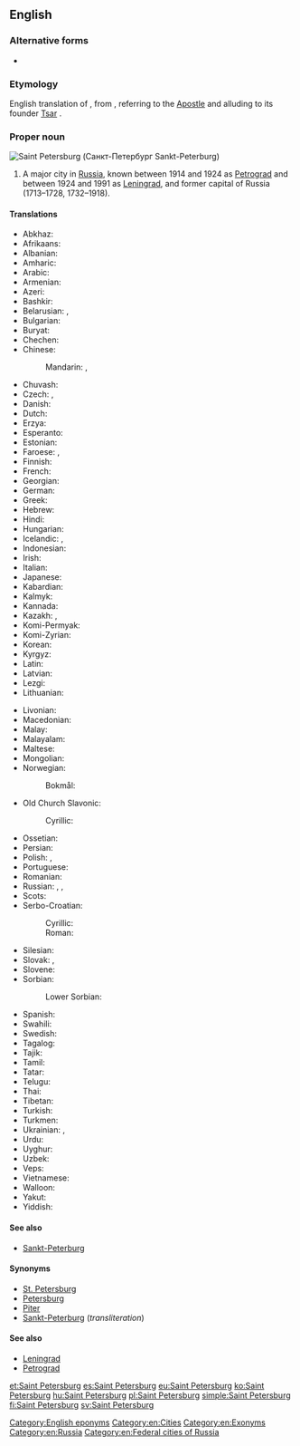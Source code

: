 ==English==
{{wikipedia}}

===Alternative forms===
* {{alter|en|St. Petersburg|St. Petersburgh}}

===Etymology===
English translation of {{etyl|ru|en}} {{term|Санкт-Петербу́рг|lang=ru}}, from {{etyl|de|en}} {{term|Sankt|lang=de}} {{term|Peter|Peters|lang=de}}{{term|Burg|burg|Saint Peter's City|lang=de}}, referring to {{w|Saint Peter}} the [[Apostle]] and alluding to its founder [[tsar|Tsar]] {{w|Peter the Great}}.

===Proper noun===
[[Image:Spb collage.JPG|thumb|Saint Petersburg (Санкт-Петербург ''Sankt-Peterburg'')]]
{{en-proper noun|head=[[saint|Saint]] [[Petersburg]]}}

# A major city in [[Russia]], known between 1914 and 1924 as [[Petrograd]] and between 1924 and 1991 as [[Leningrad]], and former capital of Russia (1713–1728, 1732–1918).

====Translations====
{{trans-top|city}}
* Abkhaz: {{t|ab|Санқт-Петербург|sc=Cyrl}}
* Afrikaans: {{t|af|Sint Petersburg}}
* Albanian: {{t|sq|Shën Petersburgu|m}}
* Amharic: {{t|am|ሳንክት ፔቴርቡርግ|sc=Ethi}}
* Arabic: {{t|ar|سانت بطرسبرغ|m|tr=sant buṭrusburġ}}
* Armenian: {{t|hy|Սանկտ Պետերբուրգ}}
* Azeri: {{t|az|Sankt-Peterburq}}
* Bashkir: {{t|ba|Санкт-Петербург|sc=Cyrl}}
* Belarusian: {{t|be|Санкт-Пецярбу́рг|m}}, {{t|be|Пецярбу́рг|m|sc=Cyrl}}
* Bulgarian: {{t|bg|Санкт Петербу́рг|m}}
* Buryat: {{t|bua|Саанкта-Петербүүргэ}}
* Chechen: {{t|ce|Петарбух}}
* Chinese:
*: Mandarin: {{t|cmn|聖彼得堡|sc=Hani}}, {{t+|cmn|圣彼得堡|tr=Shèng-Bǐdebǎo|sc=Hani}}
* Chuvash: {{t|cv|Питӗрпурк|sc=Cyrl}}
* Czech: {{t|cs|Sankt Petěrburg|m}}, {{t+|cs|Petrohrad|m}}
* Danish: {{t|da|Sankt Petersborg}}
* Dutch: {{t+|nl|Sint-Petersburg}}
* Erzya: {{t|myv|Ине-Петрань ош}}
* Esperanto: {{t|eo|Sankt-Peterburgo}}
* Estonian: {{t+|et|Peterburi}}
* Faroese: {{t|fo|St. Pætursborg|f}}, {{t|fo|Sankta Pætursborg|f}}
* Finnish: {{t+|fi|Pietari}}
* French: {{t+|fr|Saint-Pétersbourg|m}}
* Georgian: {{t|ka|სანქტ-პეტერბურგი|sc=Geor}}
* German: {{t+|de|Sankt Petersburg|n}}
* Greek: {{t+|el|Αγία Πετρούπολη|f|sc=Grek}}
* Hebrew: {{t|he|סנט פטרסבורג|tr=sant petersburg}}
* Hindi: {{t|hi|सेंट पीटर्सबर्ग|tr=seṇṭ pīṭarsbarg}}
* Hungarian: {{t+|hu|Szentpétervár}}
* Icelandic: {{t|is|Sankti Pétursborg|f}}, {{t|is|Pétursborg|f}}
* Indonesian: {{t|id|St. Petersburg}}
* Irish: {{t|ga|Cathair Pheadair|f}}
* Italian: {{t+|it|San Pietroburgo|m}}
* Japanese: {{t|ja|サンクトペテルブルク|tr=Sankuto-Peteruburuku}}
* Kabardian: {{t|kbd|Бытырбыху}}
* Kalmyk: {{t|xal|Санкт-Петербург}}
* Kannada: {{t|kn|ಸೇಂಟ್ ಪೀಟರ್ಸ್‌ಬರ್ಗ್|sc=Knda}}
* Kazakh: {{t|kk|Санкт-Петербург|sc=Cyrl}}, {{t|kk|Сән-Питербор|sc=Cyrl}}
* Komi-Permyak: {{t|koi|Петыркар}}
* Komi-Zyrian: {{t|kpv|Петыркар}}
* Korean: {{t+|ko|상트페테르부르크|tr=Sangteupetereubureugeu|sc=Hang}}
* Kyrgyz: {{t|ky|Санкт-Петербург|sc=Cyrl}}
* Latin: {{t|la|Petropolis|m}}
* Latvian: {{t|lv|Sanktpēterburga|f}}
* Lezgi: {{t|lez|Санкт-Петербург|sc=Cyrl}}
* Lithuanian: {{t|lt|Sankt Peterburgas|m}}
{{trans-mid}}
* Livonian: {{t|liv|Pētõrburg}}
* Macedonian: {{t|mk|Санкт Пе́тербург|m}}
* Malay: {{t|ms|Saint Petersburg}}
* Malayalam: {{t|ml|സെന്റ് പീറ്റേഴ്സ്ബര്‍ഗ്|sc=Mlym}}
* Maltese: {{t|mt|San Pietruburgu|m}}
* Mongolian: {{t|mn|Санкт-Петербург|sc=Cyrl}}
* Norwegian:
*: Bokmål: {{t|nb|St. Petersburg}}
* Old Church Slavonic:
*: Cyrillic: {{t|cu|Санкт-Пєтєрбѹргъ|m|sc=Cyrs}}
* Ossetian: {{t|os|Бетъырбух|sc=Cyrl}}
* Persian: {{t+|fa|سن پترزبورگ|tr=San Peterzburg}}
* Polish: {{t+|pl|Petersburg|m}}, {{t|pl|Sankt Petersburg|m}}
* Portuguese: {{t|pt|São Petersburgo|f}}
* Romanian: {{t|ro|Petersburg}}
* Russian: {{t+|ru|Санкт-Петербу́рг|m}}, {{t+|ru|Петербу́рг|m}}, {{t+|ru|Пи́тер|m}} {{qualifier|colloquial}}
* Scots: {{t|sco|Saunt Petersburg}}
* Serbo-Croatian:
*: Cyrillic: {{t|sh|Санкт Петербург|m|sc=Cyrl}}
*: Roman: {{t+|sh|Sankt Peterburg|m}}
* Silesian: {{t|szl|Pejtersburg|m}}
* Slovak: {{t|sk|Sankt Peterburg|m}}, {{t|sk|Petrohrad|m}}
* Slovene: {{t|sl|Sankt Peterburg|m}}
* Sorbian:
*: Lower Sorbian: {{t|dsb|Sankt Petersburg|m}}
* Spanish: {{t+|es|San Petersburgo|m}}
* Swahili: {{t|sw|Sankt Peterburg}}
* Swedish: {{t|sv|Sankt Petersburg}}
* Tagalog: {{t|tl|San Petersburgo}}
* Tajik: {{t|tg|Санкт-Петербург|sc=Cyrl}}
* Tamil: {{t|ta|சென் பீட்டர்ஸ்பேர்க்}}
* Tatar: {{t|tt|Санкт-Петербург|sc=Cyrl}}
* Telugu: {{t|te|సెయింట్ పీటర్స్‌బర్గ్}}
* Thai: {{t|th|เซนต์ปีเตอร์สเบิร์ก|tr=sayn-bpeedtêrsàbèrk}}
* Tibetan: {{t|bo|སན་པི་ཏི་པོག|sc=Tibt}}
* Turkish: {{t|tr|St. Petersburg}}
* Turkmen: {{t|tk|Sankt-Peterburg}}
* Ukrainian: {{t|uk|Санкт-Петербу́рг|m}}, {{t|uk|Петербу́рг|m|sc=Cyrl}}
* Urdu: {{t|ur|سینٹ پیٹرز برگ}}
* Uyghur: {{t|ug|سانكت پېتېربۇرگ|sc=ug-Arab}}
* Uzbek: {{t|uz|Sankt-Peterburg}}
* Veps: {{t|vep|Piter}}
* Vietnamese: {{t|vi|Sankt-Peterburg}}
* Walloon: {{t|wa|Sint Petersbork}}
* Yakut: {{t|sah|Санкт-Петербург|sc=Cyrl}}
* Yiddish: {{t|yi|פעטערבורג|sc=Hebr|tr=peterburg}}
{{trans-bottom}}

====See also====
* [[Sankt-Peterburg]]

====Synonyms====
* [[St. Petersburg]]
* [[Petersburg]] {{qualifier|informal}}
* [[Piter]] {{qualifier|colloquial}}
* [[Sankt-Peterburg]] (''transliteration'')

====See also====
* [[Leningrad]] {{qualifier|historical name of the city, still the name of the surrounding oblast}}
* [[Petrograd]]

[[Category:English eponyms]]
[[Category:en:Cities]]
[[Category:en:Exonyms]]
[[Category:en:Russia]]
[[Category:en:Federal cities of Russia]]

[[et:Saint Petersburg]]
[[es:Saint Petersburg]]
[[eu:Saint Petersburg]]
[[ko:Saint Petersburg]]
[[hu:Saint Petersburg]]
[[pl:Saint Petersburg]]
[[simple:Saint Petersburg]]
[[fi:Saint Petersburg]]
[[sv:Saint Petersburg]]